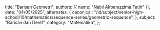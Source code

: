   title: "Barisan Geometri",
  authors: [{ name: "Nabil Akbarazzima Fatih" }],
  date: "04/05/2025",
  alternates: {
    canonical:
      "/id/subject/senior-high-school/10/mathematics/sequence-series/geometric-sequence",
  },
  subject: "Barisan dan Deret",
  category: "Matematika",
};
